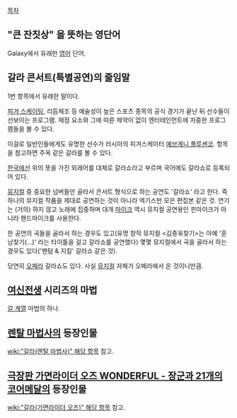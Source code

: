 [[목차]]

== "큰 잔칫상" 을 뜻하는 영단어 ==
Galaxy에서 유래한 [[영어]] 단어.

== 갈라 콘서트(특별공연)의 줄임말 ==
1번 항목에서 유래한 말이다.

[[피겨 스케이팅]], 리듬체조 등 예술성이 높은 스포츠 종목의 공식 경기가 끝난 뒤 선수들이 선보이는 프로그램. 채점 요소와 그에 따른 제약이 없이 엔터테인먼트에 치중한 프로그램들을 볼 수 있다.

이걸로 일반인들에게도 유명한 선수가 러시아의 피겨스케이터 [[예브게니 플루셴코]]. 항목을 참고하면 주옥 같은 갈라를 볼 수 있다.

[[한국]]에선 위의 뜻을 가진 외래어를 대체로 갈라쇼라고 부르며 국어에도 갈라쇼로 등록되어 있다.

[[뮤지컬]] 중 중요한 넘버들만 골라서 콘서트 형식으로 하는 공연도 '갈라쇼' 라고 한다. 즉 하나의 뮤지컬 작품을 제대로 공연하는 것이 아니라 엑기스만 모은 편집본 같은 것. 연기는 (거의) 하지 않고 노래에 집중하며 대개 [[마이크]] 역시 뮤지컬 공연용인 핀마이크가 아니라 핸드마이크를 사용한다.

한 공연의 곡들을 골라서 하는 경우도 있고(유명 창작 뮤지컬 <김종욱찾기>는 아예 '훈남찾기(...)' 라는 타이틀을 걸고 갈라쇼를 공연했다) 몇몇 뮤지컬에서 곡을 골라서 하는 경우도 있다('팬텀 & 지킬' 갈라쇼 같은 것).

당연히 [[오페라]] 갈라쇼도 있다. 사실 [[뮤지컬]] 자체가 오페라에서 온 것이니만큼.

== [[여신전생]] 시리즈의 마법 ==
[[갈 계열]] 마법의 하나.

== [[렌탈 마법사]]의 등장인물 ==
[[wiki:"갈라(렌탈 마법사)" 해당 항목]] 참고.

== [[극장판 가면라이더 오즈 WONDERFUL - 장군과 21개의 코어메달]]의 등장인물 ==
[[wiki:"갈라(가면라이더 오즈)" 해당 항목]] 참고.
